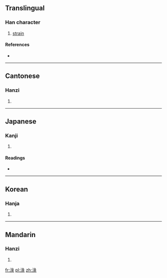 {{also|渌}}
==Translingual==

===Han character===
{{Han char|rn=85|rad=水|as=08|sn=11|four=3713<sub>2</sub>|canj=水女弓水 (EVNE)}}

# [[strain]]

====References====
* {{Han ref|kx=0630.240|dkj=17666|dj=1033.040|hdz=31664.030|uh=6DE5|ud=28133|bh=D5F1|bd=54769}}

----

==Cantonese==

===Hanzi===
{{yue-hanzi|jyut=|y=luk6|sim=渌}}

# {{defn|Cantonese|sort=水08}}

----

==Japanese==

===Kanji===
{{ja-kanji|grade=|rs=水08}}

# {{defn|Japanese|sort=水08}}

====Readings====
* {{ja-readings|on=[[ろく]] (roku), [[りょく]] (ryoku)|kun=[[こす]] (kosu)}}

----

==Korean==

===Hanja===
{{ko-hanja|hangeul=록>녹|eumhun=|rv=rok>nok|mr=rok>nok|y=lok>nok}}

# {{defn|Korean|sort=水08}}

----

==Mandarin==

===Hanzi===
{{cmn-hanzi|sim=渌|pin=[[lù]] ([[lu4]])|wg=lu<sup>4</sup>}}

# {{defn|Mandarin|sort=水08}}

[[fr:淥]]
[[pl:淥]]
[[zh:淥]]